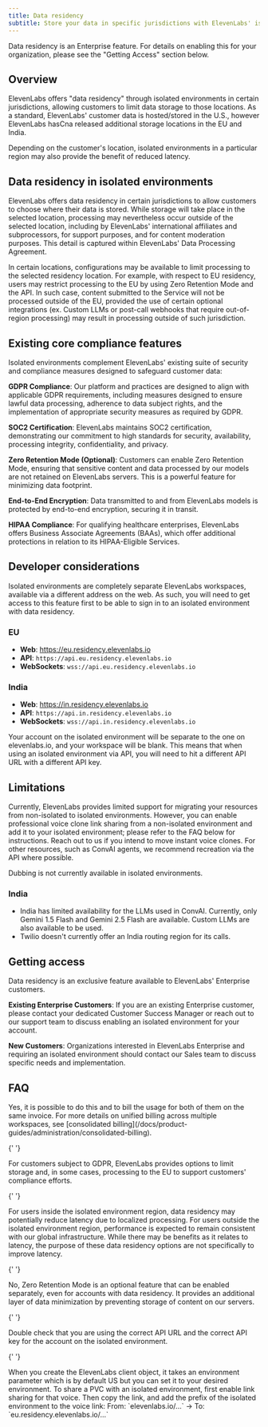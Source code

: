 ```yaml
---
title: Data residency
subtitle: Store your data in specific jurisdictions with ElevenLabs' isolated environments.
---
```


<Info>
  Data residency is an Enterprise feature. For details on enabling this for your organization,
  please see the "Getting Access" section below.
</Info>

## Overview

ElevenLabs offers "data residency" through isolated environments in certain jurisdictions, allowing customers to limit data storage to those locations. As a standard, ElevenLabs' customer data is hosted/stored in the U.S., however ElevenLabs hasCna released additional storage locations in the EU and India.

Depending on the customer's location, isolated environments in a particular region may also provide the benefit of reduced latency.

## Data residency in isolated environments

ElevenLabs offers data residency in certain jurisdictions to allow customers to choose where their data is stored. While storage will take place in the selected location, processing may nevertheless occur outside of the selected location, including by ElevenLabs' international affiliates and subprocessors, for support purposes, and for content moderation purposes. This detail is captured within ElevenLabs' Data Processing Agreement.

In certain locations, configurations may be available to limit processing to the selected residency location. For example, with respect to EU residency, users may restrict processing to the EU by using Zero Retention Mode and the API. In such case, content submitted to the Service will not be processed outside of the EU, provided the use of certain optional integrations (ex. Custom LLMs or post-call webhooks that require out-of-region processing) may result in processing outside of such jurisdiction.

## Existing core compliance features

Isolated environments complement ElevenLabs' existing suite of security and compliance measures designed to safeguard customer data:

**GDPR Compliance**: Our platform and practices are designed to align with applicable GDPR requirements, including measures designed to ensure lawful data processing, adherence to data subject rights, and the implementation of appropriate security measures as required by GDPR.

**SOC2 Certification**: ElevenLabs maintains SOC2 certification, demonstrating our commitment to high standards for security, availability, processing integrity, confidentiality, and privacy.

**Zero Retention Mode (Optional)**: Customers can enable Zero Retention Mode, ensuring that sensitive content and data processed by our models are not retained on ElevenLabs servers. This is a powerful feature for minimizing data footprint.

**End-to-End Encryption**: Data transmitted to and from ElevenLabs models is protected by end-to-end encryption, securing it in transit.

**HIPAA Compliance**: For qualifying healthcare enterprises, ElevenLabs offers Business Associate Agreements (BAAs), which offer additional protections in relation to its HIPAA-Eligible Services.

## Developer considerations

Isolated environments are completely separate ElevenLabs workspaces, available via a different address on the web. As such, you will need to get access to this feature first to be able to sign in to an isolated environment with data residency.

### EU

- **Web**: https://eu.residency.elevenlabs.io
- **API**: `https://api.eu.residency.elevenlabs.io`
- **WebSockets**: `wss://api.eu.residency.elevenlabs.io`

### India

- **Web**: https://in.residency.elevenlabs.io
- **API**: `https://api.in.residency.elevenlabs.io`
- **WebSockets**: `wss://api.in.residency.elevenlabs.io`

Your account on the isolated environment will be separate to the one on elevenlabs.io, and your workspace will be blank. This means that when using an isolated environment via API, you will need to hit a different API URL with a different API key.

## Limitations

Currently, ElevenLabs provides limited support for migrating your resources from non-isolated to isolated environments. However, you can enable professional voice clone link sharing from a non-isolated environment and add it to your isolated environment; please refer to the FAQ below for instructions.
Reach out to us if you intend to move instant voice clones. For other resources, such as ConvAI agents, we recommend recreation via the API where possible.

Dubbing is not currently available in isolated environments.

### India

- India has limited availability for the LLMs used in ConvAI. Currently, only Gemini 1.5 Flash and Gemini 2.5 Flash are available. Custom LLMs are also available to be used.
- Twilio doesn't currently offer an India routing region for its calls.

## Getting access

Data residency is an exclusive feature available to ElevenLabs' Enterprise customers.

**Existing Enterprise Customers**: If you are an existing Enterprise customer, please contact your dedicated Customer Success Manager or reach out to our support team to discuss enabling an isolated environment for your account.

**New Customers**: Organizations interested in ElevenLabs Enterprise and requiring an isolated environment should contact our Sales team to discuss specific needs and implementation.

## FAQ

<AccordionGroup>
  <Accordion title="Can I run my isolated environment in parallel with the non-isolated one?">
    Yes, it is possible to do this and to bill the usage for both of them on the same invoice. For
    more details on unified billing across multiple workspaces, see [consolidated
    billing](/docs/product-guides/administration/consolidated-billing).
  </Accordion>

{' '}

<Accordion title="How does this relate to GDPR compliance?">
  For customers subject to GDPR, ElevenLabs provides options to limit storage and, in some cases,
  processing to the EU to support customers' compliance efforts.
</Accordion>

{' '}

<Accordion title="Do isolated environments impact API performance?">
  For users inside the isolated environment region, data residency may potentially reduce latency
  due to localized processing. For users outside the isolated environment region, performance is
  expected to remain consistent with our global infrastructure. While there may be benefits as it
  relates to latency, the purpose of these data residency options are not specifically to improve
  latency.
</Accordion>

{' '}

<Accordion title="Is Zero Retention Mode automatically enabled in isolated environments?">
  No, Zero Retention Mode is an optional feature that can be enabled separately, even for accounts
  with data residency. It provides an additional layer of data minimization by preventing storage of
  content on our servers.
</Accordion>

{' '}

<Accordion title="My API requests to the isolated environment are failing">
  Double check that you are using the correct API URL and the correct API key for the account on the
  isolated environment.
</Accordion>

{' '}

<Accordion title="How do I use an isolated environment in the SDK?">
  When you create the ElevenLabs client object, it takes an environment parameter which is by
  default US but you can set it to your desired environment.
</Accordion>

  <Accordion title="How do I share a PVC from a non-isolated environment to an isolated environment?">
    To share a PVC with an isolated environment, first enable link sharing for that voice. Then copy
    the link, and add the prefix of the isolated environment to the voice link: From:
    `elevenlabs.io/...` → To: `eu.residency.elevenlabs.io/...`
  </Accordion>
</AccordionGroup>
